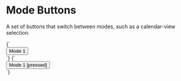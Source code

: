 
<Meta title="Objects/Button--mode" />

# Mode Buttons

A set of buttons that switch between modes, such as a calendar-view selection.

<Canvas isColumn>
  <Story name="Button--mode">
    {`
      <div class="o-button--mode-container">
        <button type="button" class="o-button o-button--mode u-h6">
          Mode 1
        </button>
      </div>
    `}
  </Story>
  <Story name="Button--mode [pressed]">
    {`
      <div class="o-button--mode-container">
        <button type="button" class="o-button o-button--mode u-h6" aria-pressed="true">
          Mode 1 [pressed]
        </button>
      </div>
    `}
  </Story>
</Canvas>
